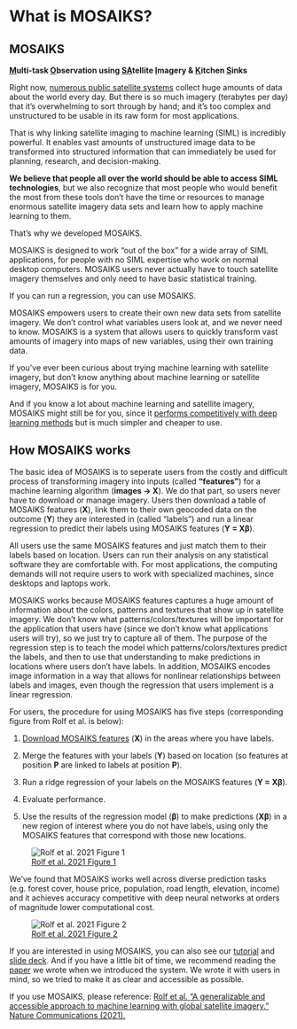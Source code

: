 # What is MOSAIKS?

::: {.callout-tip}
## MOSAIKS

**<ins>M</ins>ulti-task <ins>O</ins>bservation using <ins>SA</ins>tellite <ins>I</ins>magery & <ins>K</ins>itchen <ins>S</ins>inks**
:::

Right now, [numerous public satellite systems](https://www.ucsusa.org/resources/satellite-database#.VF_jIlPF8Wg) collect huge amounts of data about the world every day. But there is so much imagery (terabytes per day) that it’s overwhelming to sort through by hand; and it’s too complex and unstructured to be usable in its raw form for most applications.

That is why linking satellite imaging to machine learning (SIML) is incredibly powerful. It enables vast amounts of unstructured image data to be transformed into structured information that can immediately be used for planning, research, and decision-making.  

**We believe that people all over the world should be able to access SIML technologies**, but we also recognize that most people who would benefit the most from these tools don’t have the time or resources to manage enormous satellite imagery data sets and learn how to apply machine learning to them.

That’s why we developed MOSAIKS.

MOSAIKS is designed to work “out of the box” for a wide array of SIML applications, for people with no SIML expertise who work on normal desktop computers. MOSAIKS users never actually have to touch satellite imagery themselves and only need to have basic statistical training. 

::: {.callout}
If you can run a regression, you can use MOSAIKS.
:::

MOSAIKS empowers users to create their own new data sets from satellite imagery. We don’t control what variables users look at, and we never need to know.  MOSAIKS is a system that allows users to quickly transform vast amounts of imagery into maps of new variables, using their own training data.

If you’ve ever been curious about trying machine learning with satellite imagery, but don’t know anything about machine learning or satellite imagery, MOSAIKS is for you.

And if you know a lot about machine learning and satellite imagery, MOSAIKS might still be for you, since it [performs competitively with deep learning methods](https://www.nature.com/articles/s41467-021-24638-z/figures/3) but is much simpler and cheaper to use.


## How MOSAIKS works
The basic idea of MOSAIKS is to seperate users from the costly and difficult process of transforming imagery into inputs (called **“features”**) for a machine learning algorithm (**images → X**). We do that part, so users never have to download or manage imagery. Users then download a table of MOSAIKS features (**X**), link them to their own geocoded data on the outcome (**Y**) they are interested in (called “labels”) and run a linear regression to predict their labels using MOSAIKS features (**Y = Xβ**).  

All users use the same MOSAIKS features and just match them to their labels based on location. Users can run their analysis on any statistical software they are comfortable with. For most applications, the computing demands will not require users to work with specialized machines, since desktops and laptops work.

MOSAIKS works because MOSAIKS features captures a huge amount of information about the colors, patterns and textures that show up in satellite imagery. We don’t know what patterns/colors/textures will be important for the application that users have (since we don’t know what applications users will try), so we just try to capture all of them. The purpose of the regression step is to teach the model which patterns/colors/textures predict the labels, and then to use that understanding to make predictions in locations where users don’t have labels. In addition, MOSAIKS encodes image information in a way that allows for nonlinear relationships between labels and images, even though the regression that users implement is a linear regression.

For users, the procedure for using MOSAIKS has five steps (corresponding figure from Rolf et al. is below):

1. [Download MOSAIKS features](https://api.mosaiks.org/) (**X**) in the areas where you have labels.

1. Merge the features with your labels (**Y**) based on location (so features at position **P** are linked to labels at position **P**).

1. Run a ridge regression of your labels on the MOSAIKS features (**Y = Xβ**).

1. Evaluate performance.

1. Use the results of the regression model (**β**) to make predictions (**Xβ**) in a new region of interest where you do not have labels, using only the MOSAIKS features that correspond with those new locations.

![[Rolf et al. 2021 Figure 1](https://www.nature.com/articles/s41467-021-24638-z/figures/1)](images/rolf_et_al_2021-Fig_1.jpg)

We’ve found that MOSAIKS works well across diverse prediction tasks (e.g. forest cover, house price, population, road length, elevation, income) and it achieves accuracy competitive with deep neural networks at orders of magnitude lower computational cost.

![[Rolf et al. 2021 Figure 2](https://www.nature.com/articles/s41467-021-24638-z/figures/2)](images/rolf_et_al_2021-Fig_2.png)

If you are interested in using MOSAIKS, you can also see our [tutorial](https://youtu.be/ux2c-ot3Ce0?feature=shared) and [slide deck](https://www.dropbox.com/scl/fi/m46kn8jvnab5cra5e9ebz/NBER_MOSAIKS_2021.pdf?rlkey=xsi0fyg4dksugzwcgqslz4vu2&e=1&dl=0). And if you have a little bit of time, we recommend reading the [paper](https://www.nature.com/articles/s41467-021-24638-z) we wrote when we introduced the system. We wrote it with users in mind, so we tried to make it as clear and accessible as possible. 

If you use MOSAIKS, please reference: [Rolf et al. “A generalizable and accessible approach to machine learning with global satellite imagery.” Nature Communications (2021).](https://www.nature.com/articles/s41467-021-24638-z)


